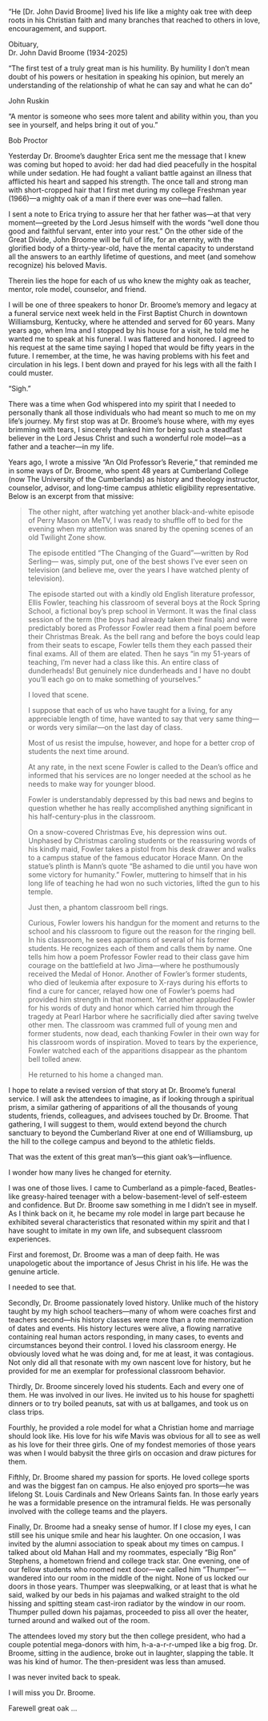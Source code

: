 
<Epigraph>
<p>“He [Dr. John David Broome] lived his life like a mighty oak tree with deep roots in his Christian faith and many branches that reached to others in love, encouragement, and support.</p>
<div className="epigraph-author"><p>Obituary,<br/>Dr. John David Broome (1934-2025)</p></div>

<p>“The first test of a truly great man is his humility. By humility I don’t mean doubt of his powers or hesitation in speaking his opinion, but merely an understanding of the relationship of what he can say and what he can do”</p>
<div className="epigraph-author"><p>John Ruskin</p></div>

<p>“A mentor is someone who sees more talent and ability within you, than you see in yourself, and helps bring it out of you.”</p>
<div className="epigraph-author"><p>Bob Proctor</p></div>
</Epigraph>

Yesterday Dr. Broome’s daughter Erica sent me the message that I knew was coming but hoped to avoid: her dad had died peacefully in the hospital while under sedation. He had fought a valiant battle against an illness that afflicted his heart and sapped his strength. The once tall and strong man with short-cropped hair that I first met during my college Freshman year (1966)—a mighty oak of a man if there ever was one—had fallen.

I sent a note to Erica trying to assure her that her father was—at that very moment—greeted by the Lord Jesus himself with the words “well done thou good and faithful servant, enter into your rest.” On the other side of the Great Divide, John Broome will be full of life, for an eternity, with the glorified body of a thirty-year-old, have the mental capacity to understand all the answers to an earthly lifetime of questions, and meet (and somehow recognize) his beloved Mavis.

Therein lies the hope for each of us who knew the mighty oak as teacher, mentor, role model, counselor, and friend.

I will be one of three speakers to honor Dr. Broome’s memory and legacy at a funeral service next week held in the First Baptist Church in downtown Williamsburg, Kentucky, where he attended and served for 60 years. Many years ago, when Ima and I stopped by his house for a visit, he told me he wanted me to speak at his funeral. I was flattered and honored. I agreed to his request at the same time saying I hoped that would be fifty years in the future. I remember, at the time, he was having problems with his feet and circulation in his legs. I bent down and prayed for his legs with all the faith I could muster.

“Sigh.”

There was a time when God whispered into my spirit that I needed to personally thank all those individuals who had meant so much to me on my life’s journey. My first stop was at Dr. Broome’s house where, with my eyes brimming with tears, I sincerely thanked him for being such a steadfast believer in the Lord Jesus Christ and such a wonderful role model—as a father and a teacher—in my life.

Years ago, I wrote a missive “An Old Professor’s Reverie,” that reminded me in some ways of Dr. Broome, who spent 48 years at Cumberland College (now The University of the Cumberlands) as history and theology instructor, counselor, advisor, and long-time campus athletic eligibility representative. Below is an excerpt from that missive:  

> The other night, after watching yet another black-and-white episode of Perry Mason on MeTV, I was ready to shuffle off to bed for the evening when my attention was snared by the opening scenes of an old Twilight Zone show.
>
> The episode entitled “The Changing of the Guard”—written by Rod Serling— was, simply put, one of the best shows I’ve ever seen on television (and believe me, over the years I have watched plenty of television).
>
> The episode started out with a kindly old English literature professor, Ellis   Fowler, teaching his classroom of several boys at the Rock Spring School, a fictional boy’s prep school in Vermont. It was the final class session of the term (the boys had   already taken their finals) and were predictably bored as Professor Fowler read them    a final poem before their Christmas Break. As the bell rang and before the boys could leap from their seats to escape, Fowler tells them they each passed their final exams. All of them are elated. Then he says “in my 51-years of teaching, I’m never had a   class like this. An entire class of dunderheads! But genuinely nice dunderheads and I have no doubt you’ll each go on to make something of yourselves.”
>
> I loved that scene.
>
> I suppose that each of us who have taught for a living, for any appreciable     length of time, have wanted to say that very same thing—or words very similar—on   the last day of class.
>
> Most of us resist the impulse, however, and hope for a better crop of students the next time around.
>
> At any rate, in the next scene Fowler is called to the Dean’s office and informed that his services are no longer needed at the school as he needs to make way for younger blood.
>
> Fowler is understandably depressed by this bad news and begins to question whether he has really accomplished anything significant in his half-century-plus in    the classroom.
>
> On a snow-covered Christmas Eve, his depression wins out. Unphased by Christmas caroling students or the reassuring words of his kindly maid, Fowler takes    a pistol from his desk drawer and walks to a campus statue of the famous educator Horace Mann. On the statue’s plinth is Mann’s quote “Be ashamed to die until you have won some victory for humanity.” Fowler, muttering to himself that in his long    life of teaching he had won no such victories, lifted the gun to his temple.
>
> Just then, a phantom classroom bell rings.
> 
> Curious, Fowler lowers his handgun for the moment and returns to the school    and his classroom to figure out the reason for the ringing bell. In his classroom, he   sees apparitions of several of his former students. He recognizes each of them and   calls them by name. One tells him how a poem Professor Fowler read to their class gave him courage on the battlefield at Iwo Jima—where he posthumously received    the Medal of Honor. Another of Fowler’s former students, who died of leukemia after exposure to X-rays during his efforts to find a cure for cancer, relayed how one of Fowler’s poems had provided him strength in that moment. Yet another applauded Fowler for his words of duty and honor which carried him through the tragedy at Pearl Harbor where he sacrificially died after saving twelve other men. The classroom was crammed full of young men and former students, now dead, each thanking Fowler in their own way for his classroom words of inspiration. Moved to tears by the experience, Fowler watched each of the apparitions disappear as the phantom bell tolled anew. 
>
> He returned to his home a changed man.

I hope to relate a revised version of that story at Dr. Broome’s funeral service. I will ask the attendees to imagine, as if looking through a spiritual prism, a similar gathering of apparitions of all the thousands of young students, friends, colleagues, and advisees touched by Dr. Broome. That gathering, I will suggest to them, would extend beyond the church sanctuary to beyond the Cumberland River at one end of Williamsburg, up the hill to the college campus and beyond to the athletic fields.

That was the extent of this great man’s—this giant oak’s—influence.

I wonder how many lives he changed for eternity.

I was one of those lives. I came to Cumberland as a pimple-faced, Beatles-like greasy-haired teenager with a below-basement-level of self-esteem and confidence. But Dr. Broome saw something in me I didn’t see in myself. As I think back on it, he became my role model in large part because he exhibited several characteristics that resonated within my spirit and that I have sought to imitate in my own life, and subsequent classroom experiences.

First and foremost, Dr. Broome was a man of deep faith. He was unapologetic about the importance of Jesus Christ in his life. He was the genuine article.

I needed to see that.

Secondly, Dr. Broome passionately loved history. Unlike much of the history taught by my high school teachers—many of whom were coaches first and teachers second—his history classes were more than a rote memorization of dates and events. His history lectures were alive, a flowing narrative containing real human actors responding, in many cases, to events and circumstances beyond their control. I loved his classroom energy. He obviously loved what he was doing and, for me at least, it was contagious. Not only did all that resonate with my own nascent love for history, but he provided for me an exemplar for professional classroom behavior.

Thirdly, Dr. Broome sincerely loved his students. Each and every one of them. He was involved in our lives. He invited us to his house for spaghetti dinners or to try boiled peanuts, sat with us at ballgames, and took us on class trips.

Fourthly, he provided a role model for what a Christian home and marriage should look like. His love for his wife Mavis was obvious for all to see as well as his love for their three girls. One of my fondest memories of those years was when I would babysit the three girls on occasion and draw pictures for them.

Fifthly, Dr. Broome shared my passion for sports. He loved college sports and was the biggest fan on campus. He also enjoyed pro sports—he was lifelong St. Louis Cardinals and New Orleans Saints fan. In those early years he was a formidable presence on the intramural fields. He was personally involved with the college teams and the players.

Finally, Dr. Broome had a sneaky sense of humor. If I close my eyes, I can still see his unique smile and hear his laughter. On one occasion, I was invited by the alumni association to speak about my times on campus. I talked about old Mahan Hall and my roommates, especially “Big Ron” Stephens, a hometown friend and college track star. One evening, one of our fellow students who roomed next door—we called him “Thumper”—wandered into our room in the middle of the night. None of us locked our doors in those years. Thumper was sleepwalking, or at least that is what he said, walked by our beds in his pajamas and walked straight to the old hissing and spitting steam cast-iron radiator by the window in our room. Thumper pulled down his pajamas, proceeded to piss all over the heater, turned around and walked out of the room.

The attendees loved my story but the then college president, who had a couple potential mega-donors with him, h-a-a-r-r-umped like a big frog. Dr. Broome, sitting in the audience, broke out in laughter, slapping the table. It was his kind of humor. The then-president was less than amused.

I was never invited back to speak.

I will miss you Dr. Broome.

Farewell great oak …